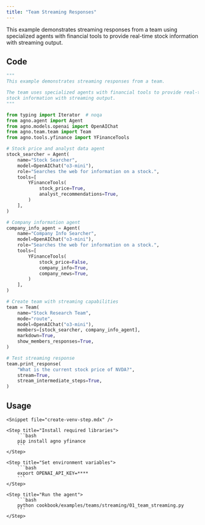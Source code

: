 ```yaml
---
title: "Team Streaming Responses"
---
```


This example demonstrates streaming responses from a team using specialized agents with financial tools to provide real-time stock information with streaming output.

## Code

```python cookbook/examples/teams/streaming/01_team_streaming.py
"""
This example demonstrates streaming responses from a team.

The team uses specialized agents with financial tools to provide real-time
stock information with streaming output.
"""

from typing import Iterator  # noqa
from agno.agent import Agent
from agno.models.openai import OpenAIChat
from agno.team.team import Team
from agno.tools.yfinance import YFinanceTools

# Stock price and analyst data agent
stock_searcher = Agent(
    name="Stock Searcher",
    model=OpenAIChat("o3-mini"),
    role="Searches the web for information on a stock.",
    tools=[
        YFinanceTools(
            stock_price=True,
            analyst_recommendations=True,
        )
    ],
)

# Company information agent
company_info_agent = Agent(
    name="Company Info Searcher",
    model=OpenAIChat("o3-mini"),
    role="Searches the web for information on a stock.",
    tools=[
        YFinanceTools(
            stock_price=False,
            company_info=True,
            company_news=True,
        )
    ],
)

# Create team with streaming capabilities
team = Team(
    name="Stock Research Team",
    mode="route",
    model=OpenAIChat("o3-mini"),
    members=[stock_searcher, company_info_agent],
    markdown=True,
    show_members_responses=True,
)

# Test streaming response
team.print_response(
    "What is the current stock price of NVDA?",
    stream=True,
    stream_intermediate_steps=True,
)
```

## Usage

<Steps>

    <Snippet file="create-venv-step.mdx" />

    <Step title="Install required libraries">
        ```bash
        pip install agno yfinance
        ```
    </Step>

    <Step title="Set environment variables">
        ```bash
        export OPENAI_API_KEY=****
        ```
    </Step>

    <Step title="Run the agent">
        ```bash
        python cookbook/examples/teams/streaming/01_team_streaming.py
        ```
    </Step>

</Steps>